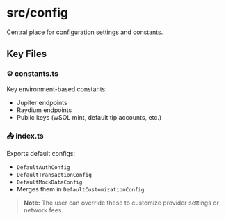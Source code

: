 # src/config

Central place for configuration settings and constants.

## Key Files

### ⚙️ constants.ts
Key environment-based constants:
- Jupiter endpoints
- Raydium endpoints
- Public keys (wSOL mint, default tip accounts, etc.)

### 📤 index.ts
Exports default configs:
- `DefaultAuthConfig`
- `DefaultTransactionConfig`
- `DefaultMockDataConfig`
- Merges them in `DefaultCustomizationConfig`

> **Note:** The user can override these to customize provider settings or network fees.